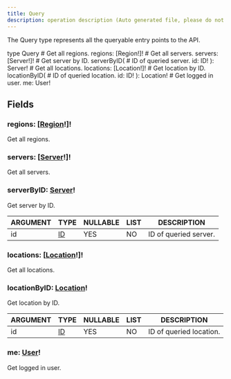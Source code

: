 ```yaml
---
title: Query
description: operation description (Auto generated file, please do not modify)
---
```



The Query type represents all the queryable entry points to the API.

<GQLCodeSnippet>
<GQLLine><GQLKeyword>type</GQLKeyword> Query <GQLOpen /></GQLLine>
<GQLLine> </GQLLine>
	<GQLLine><GQLTab /><GQLComment># Get all regions.</GQLComment></GQLLine>
	<GQLLine><GQLTab /><GQLName>regions</GQLName>: [<GQLLink href="/ecdn-api-objects/Region">Region</GQLLink><GQLOperator>!</GQLOperator>]<GQLOperator>!</GQLOperator></GQLLine>
<GQLLine> </GQLLine>
	<GQLLine><GQLTab /><GQLComment># Get all servers.</GQLComment></GQLLine>
	<GQLLine><GQLTab /><GQLName>servers</GQLName>: [<GQLLink href="/ecdn-api-objects/Server">Server</GQLLink><GQLOperator>!</GQLOperator>]<GQLOperator>!</GQLOperator></GQLLine>
<GQLLine> </GQLLine>
	<GQLLine><GQLTab /><GQLComment># Get server by ID.</GQLComment></GQLLine>
	<GQLLine><GQLTab /><GQLName>serverByID</GQLName>(</GQLLine>
		<GQLLine> </GQLLine>
				<GQLLine><GQLTab /><GQLTab /><GQLComment># ID of queried server.</GQLComment></GQLLine>
			<GQLLine><GQLTab /><GQLTab /><GQLAttribute>id</GQLAttribute>: <GQLLink href="/ecdn-api-scalars/ID">ID</GQLLink><GQLOperator>!</GQLOperator></GQLLine>
		<GQLLine> </GQLLine>
		<GQLLine><GQLTab />): <GQLLink href="/ecdn-api-objects/Server">Server</GQLLink><GQLOperator>!</GQLOperator></GQLLine>
<GQLLine> </GQLLine>
	<GQLLine><GQLTab /><GQLComment># Get all locations.</GQLComment></GQLLine>
	<GQLLine><GQLTab /><GQLName>locations</GQLName>: [<GQLLink href="/ecdn-api-objects/Location">Location</GQLLink><GQLOperator>!</GQLOperator>]<GQLOperator>!</GQLOperator></GQLLine>
<GQLLine> </GQLLine>
	<GQLLine><GQLTab /><GQLComment># Get location by ID.</GQLComment></GQLLine>
	<GQLLine><GQLTab /><GQLName>locationByID</GQLName>(</GQLLine>
		<GQLLine> </GQLLine>
				<GQLLine><GQLTab /><GQLTab /><GQLComment># ID of queried location.</GQLComment></GQLLine>
			<GQLLine><GQLTab /><GQLTab /><GQLAttribute>id</GQLAttribute>: <GQLLink href="/ecdn-api-scalars/ID">ID</GQLLink><GQLOperator>!</GQLOperator></GQLLine>
		<GQLLine> </GQLLine>
		<GQLLine><GQLTab />): <GQLLink href="/ecdn-api-objects/Location">Location</GQLLink><GQLOperator>!</GQLOperator></GQLLine>
<GQLLine> </GQLLine>
	<GQLLine><GQLTab /><GQLComment># Get logged in user.</GQLComment></GQLLine>
	<GQLLine><GQLTab /><GQLName>me</GQLName>: <GQLLink href="/ecdn-api-objects/User">User</GQLLink><GQLOperator>!</GQLOperator></GQLLine>
<GQLLine> </GQLLine>
<GQLLine><GQLClose /></GQLLine>
</GQLCodeSnippet>

## Fields

### regions: [[Region](/ecdn-api-objects/Region)!]!
Get all regions.


### servers: [[Server](/ecdn-api-objects/Server)!]!
Get all servers.


### serverByID: [Server](/ecdn-api-objects/Server)!
Get server by ID.

| ARGUMENT  | TYPE | NULLABLE | LIST | DESCRIPTION |
| - | - | - | - | - |
| id | [ID](/ecdn-api-scalars/ID) | YES | NO | ID of queried server.|

### locations: [[Location](/ecdn-api-objects/Location)!]!
Get all locations.


### locationByID: [Location](/ecdn-api-objects/Location)!
Get location by ID.

| ARGUMENT  | TYPE | NULLABLE | LIST | DESCRIPTION |
| - | - | - | - | - |
| id | [ID](/ecdn-api-scalars/ID) | YES | NO | ID of queried location.|

### me: [User](/ecdn-api-objects/User)!
Get logged in user.


